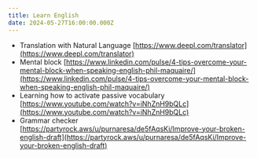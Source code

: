 ```yaml
---
title: Learn English
date: 2024-05-27T16:00:00.000Z
---
```


* Translation with Natural Language [https://www.deepl.com/translator](https://www.deepl.com/translator)
* Mental block [https://www.linkedin.com/pulse/4-tips-overcome-your-mental-block-when-speaking-english-phil-maquaire/](https://www.linkedin.com/pulse/4-tips-overcome-your-mental-block-when-speaking-english-phil-maquaire/)
* Learning how to activate passive vocabulary [https://www.youtube.com/watch?v=iNhZnH9bQLc](https://www.youtube.com/watch?v=iNhZnH9bQLc)
* Grammar checker [https://partyrock.aws/u/purnaresa/de5fAqsKi/Improve-your-broken-english-draft](https://partyrock.aws/u/purnaresa/de5fAqsKi/Improve-your-broken-english-draft)
